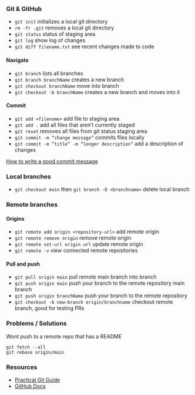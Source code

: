 ### Git & GitHub

- `git init` initializes a local git directory
- `rm -fr .git` removes a local git directory
- `git status` status of staging area
- `git log` show log of changes
- `git diff filename.txt` see recent changes made to code

#### Navigate

- `git branch` lists all branches
- `git branch branchName` creates a new branch
- `git checkout branchName` move into branch
- `git checkout -b branchName` creates a new branch and moves into it

#### Commit

- `git add <filename>` add file to staging area
- `git add .` add all files that aren’t currently staged
- `git reset` removes all files from git status staging area
- `git commit -m “change message”` commits files locally
- `git commit -m “title” -m “longer description”` add a description of changes

[How to write a good commit message](https://cbea.ms/git-commit/)

### Local branches

- `git checkout main` then `git branch -D <branchname>` delete local branch

### Remote branches

#### Origins

- `git remote add origin <repository-url>` add remote origin
- `git remote remove origin` remove remote origin
- `git remote set-url origin url` update remote origin
- `git remote -v` view connected remote repositories

#### Pull and push

- `git pull origin main` pull remote main branch into branch
- `git push origin main` push your branch to the remote repository main branch
- `git push origin branchName` push your branch to the remote repository
- `git checkout -b new-branch origin/branchname` checkout remote branch, good for testing PRs

### Problems / Solutions

Wont push to a remote repo that has a README

```shell
git fetch --all
git rebase origin/main
```

### Resources

- [Practical Git Guide](https://github.com/sadanandpai/git-guide)
- [GitHub Docs](https://docs.github.com/en/get-started/using-git/about-git)
